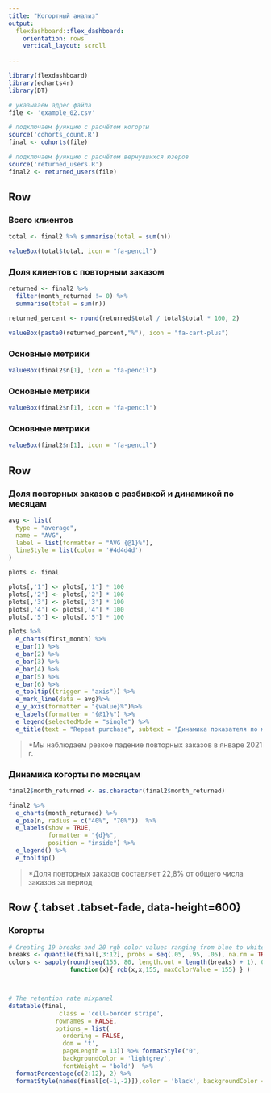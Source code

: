 ```yaml
---
title: "Когортный анализ"
output: 
  flexdashboard::flex_dashboard:
    orientation: rows
    vertical_layout: scroll
    
---
```


```r
library(flexdashboard)
library(echarts4r)
library(DT)

# указываем адрес файла
file <- 'example_02.csv'

# подключаем функцию с расчётом когорты
source('cohorts_count.R')
final <- cohorts(file)

# подключаем функцию с расчётом вернувшихся юзеров
source('returned_users.R')
final2 <- returned_users(file)

```

Row
-----------------------------------------------------------------------

### Всего клиентов

```r
total <- final2 %>% summarise(total = sum(n))

valueBox(total$total, icon = "fa-pencil")

```

### Доля клиентов с повторным заказом

```r
returned <- final2 %>%
  filter(month_returned != 0) %>%
  summarise(total = sum(n))

returned_percent <- round(returned$total / total$total * 100, 2)

valueBox(paste0(returned_percent,"%"), icon = "fa-cart-plus")

```

### Основные метрики

```r

valueBox(final2$n[1], icon = "fa-pencil")

```

### Основные метрики

```r

valueBox(final2$n[1], icon = "fa-pencil")

```

### Основные метрики

```r

valueBox(final2$n[1], icon = "fa-pencil")

```


Row
-----------------------------------------------------------------------

### Доля повторных заказов с разбивкой и динамикой по месяцам

```r
avg <- list(
  type = "average",
  name = "AVG",
  label = list(formatter = "AVG {@1}%"),
  lineStyle = list(color = '#4d4d4d')
)

plots <- final

plots[,'1'] <- plots[,'1'] * 100
plots[,'2'] <- plots[,'2'] * 100
plots[,'3'] <- plots[,'3'] * 100
plots[,'4'] <- plots[,'4'] * 100
plots[,'5'] <- plots[,'5'] * 100

plots %>% 
  e_charts(first_month) %>%
  e_bar(1) %>%
  e_bar(2) %>%
  e_bar(3) %>%
  e_bar(4) %>%
  e_bar(5) %>%
  e_bar(6) %>%
  e_tooltip((trigger = "axis")) %>%
  e_mark_line(data = avg)%>%
  e_y_axis(formatter = "{value}%")%>%
  e_labels(formatter = "{@1}%") %>%
  e_legend(selectedMode = "single") %>%
  e_title(text = "Repeat purchase", subtext = "Динамика показателя по месяцам")
```
> *Мы наблюдаем резкое падение повторных заказов в январе 2021 г.

### Динамика когорты по месяцам {data-width=300}

```r
final2$month_returned <- as.character(final2$month_returned)

final2 %>% 
  e_charts(month_returned) %>% 
  e_pie(n, radius = c("40%", "70%"))  %>%
  e_labels(show = TRUE,
           formatter = "{d}%",
           position = "inside") %>%
  e_legend() %>%
  e_tooltip()
```
> *Доля повторных заказов составляет 22,8% от общего числа заказов за период

Row {.tabset .tabset-fade, data-height=600}  
-----------------------------------------------------------------------

### Когорты

```r
# Creating 19 breaks and 20 rgb color values ranging from blue to white
breaks <- quantile(final[,3:12], probs = seq(.05, .95, .05), na.rm = TRUE)
colors <- sapply(round(seq(155, 80, length.out = length(breaks) + 1), 0),
                 function(x){ rgb(x,x,155, maxColorValue = 155) } )



# The retention rate mixpanel
datatable(final,
              class = 'cell-border stripe',
             rownames = FALSE,
             options = list(
               ordering = FALSE,
               dom = 't',
               pageLength = 13)) %>% formatStyle("0",
               backgroundColor = 'lightgrey',
               fontWeight = 'bold')  %>%
  formatPercentage(c(2:12), 2) %>%
  formatStyle(names(final[c(-1,-2)]),color = 'black', backgroundColor = styleInterval(breaks,colors))

```